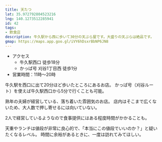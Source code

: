 ```yaml
---
title: 天たつ
lat: 35.972792804523216
lng: 140.1273512285941
id: 42
tags:
- 飲食店
description: 牛久駅から西に歩いて30分の天ぷら屋です。大盛りの天ぷらは絶品です。
gmap: https://maps.app.goo.gl/iVY6hDsxrBbNP6JN8
---
```


<LinkedImage
  src="/images/photos/tentasu-sign.jpg"
  href="/photo_pages/tentasu-sign"
  size="50"
/>

- アクセス
  - 牛久駅西口 徒歩18分
  - かっぱ号 刈谷1丁目西 徒歩1分
- 営業時間：11時～20時

牛久駅を西口に出て20分ほど歩いたところにあるお店。
かっぱ号（刈谷ルート）を使えば牛久駅西口から5分で行くことも可能。

熟年の夫婦が経営している、落ち着いた雰囲気のお店。
店内はそこまで広くないため、大人数で押し寄せるには向いていない。

2人で経営しているようなので食事提供にはある程度時間がかかることも。

天重やランチは値段が非常に良心的で、「本当にこの値段でいいのか？」と疑いたくなるレベル。
時間に余裕があるときに、一度は訪れてみてほしい。

<LinkedImage
  src="/images/photos/tentasu-menu1.jpg"
  href="/photo_pages/tentasu-menu1"
  size="50"
/>

<LinkedImage
  src="/images/photos/tentasu-menu2.jpg"
  href="/photo_pages/tentasu-menu2"
  size="50"
/>
